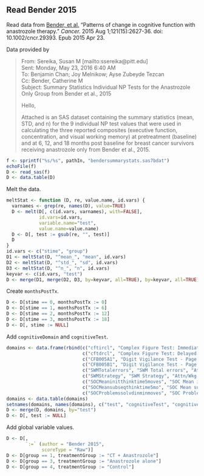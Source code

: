 ## Read Bender 2015

Read data from 
[Bender, et al.](http://www.ncbi.nlm.nih.gov/pubmed/25906766)
"Patterns of change in cognitive function with anastrozole therapy."
*Cancer.* 2015 Aug 1;121(15):2627-36. doi: 10.1002/cncr.29393. Epub 2015 Apr 23.

Data provided by

> From: Sereika, Susan M [mailto:ssereika@pitt.edu]   
> Sent: Monday, May 23, 2016 6:40 AM  
> To: Benjamin Chan; Joy Melnikow; Ayse Zubeyde Tezcan  
> Cc: Bender, Catherine M  
> Subject: Summary Statistics Individual NP Tests for the Anastrozole Only Group from Bender et al., 2015  
> 
> Hello,
> 
> Attached is an SAS dataset containing the summary statistics (mean, STD, and
> n) for the 9 individual NP test values that were used in calculating the three
> reported composites (executive function, concentration, and visual working
> memory) at pretreatment (baseline) and at 6, 12, and 18 months post baseline
> for breast cancer survivors receiving anastrozole only from Bender et al.,
> 2015.


```r
f <- sprintf("%s/%s", pathIn, "bendersummarystats.sas7bdat")
echoFile(f)
D <- read_sas(f)
D <- data.table(D)
```

Melt the data.

```r
meltStat <- function (D, re, value.name, id.vars) {
  varnames <- grep(re, names(D), value=TRUE)
  D <- melt(D[, c(id.vars, varnames), with=FALSE],
            id.vars=id.vars,
            variable.name="test",
            value.name=value.name)
  D <- D[, test := gsub(re, "", test)]
  D
}
id.vars <- c("stime", "group")
D1 <- meltStat(D, "^mean_", "mean", id.vars)
D2 <- meltStat(D, "^std_", "sd", id.vars)
D3 <- meltStat(D, "^n_", "n", id.vars)
keyvar <- c(id.vars, "test")
D <- merge(D1, merge(D2, D3, by=keyvar, all=TRUE), by=keyvar, all=TRUE)
```

Create `monthsPostTx`.

```r
D <- D[stime == 0, monthsPostTx := 0]
D <- D[stime == 1, monthsPostTx := 6]
D <- D[stime == 2, monthsPostTx := 12]
D <- D[stime == 3, monthsPostTx := 18]
D <- D[, stime := NULL]
```

Add `cognitiveDomain` and `cognitiveTest`.

```r
domains <- data.frame(rbind(c("cftircl", "Complex Figure Test: Immediate Recall", "Vis Mem"),
                            c("cftdrcl", "Complex Figure Test: Delayed Recall", "Vis Mem"),
                            c("CFB005A1", "Digit Vigilance Test - Page 1 - Time (seconds)", "Attn/Wkg Mem/Concen"),
                            c("CFB005B1", "Digit Vigilance Test - Page 1 - Errors", "Attn/Wkg Mem/Concen"),
                            c("SWMTotalerrors", "SWM Total errors", "Attn/Wkg Mem/Concen"),
                            c("SWMStrategy", "SWM Strategy", "Attn/Wkg Mem/Concen"),
                            c("SOCMeaninitthinktime5moves", "SOC Mean initial thinking time (5 moves)", "Exec Fxn"),
                            c("SOCMeansubseqthinktime5mo", "SOC Mean subsequent thinking time (5 moves)", "Exec Fxn"),
                            c("SOCProblemssolvdinminmoves", "SOC Problems solved in minimum moves", "Exec Fxn")))
domains <- data.table(domains)
setnames(domains, names(domains), c("test", "cognitiveTest", "cognitiveDomain"))
D <- merge(D, domains, by="test")
D <- D[, test := NULL]
```

Add global variable values.

```r
D <- D[,
       `:=` (author = "Bender 2015",
             scoreType = "Raw")]
D <- D[group == 1, treatmentGroup := "CT + Anastrozole"]
D <- D[group == 3, treatmentGroup := "Anastrozole alone"]
D <- D[group == 4, treatmentGroup := "Control"]
```
